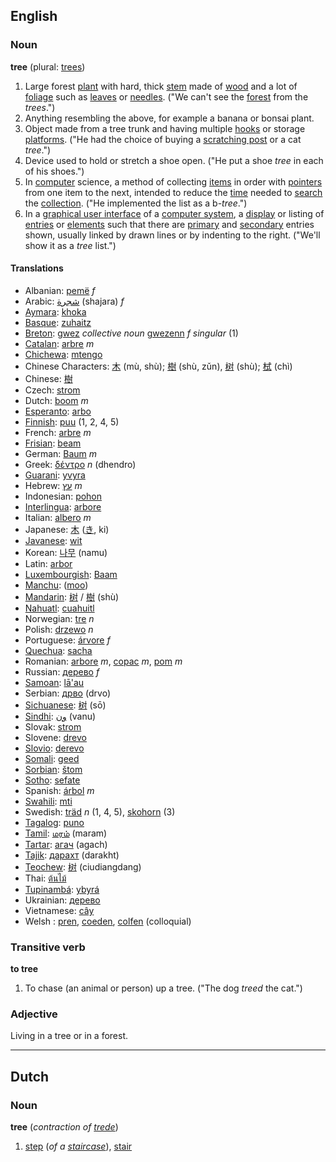 ==English==

===Noun===
'''tree''' (plural: [[trees]])

#Large forest [[plant]] with hard, thick [[stem]] made of [[wood]] and a lot of [[foliage]] such as [[leaf|leaves]] or [[needle|needles]]. ("We can't see the [[forest]] from the ''trees''.")
#Anything resembling the above, for example a banana or bonsai plant.  
#Object made from a tree trunk and having multiple [[hook|hooks]] or storage [[platform|platforms]].  ("He had the choice of buying a [[scratching post]] or a cat ''tree''.")
#Device used to hold or stretch a shoe open.  ("He put a shoe ''tree'' in each of his shoes.")
#In [[computer]] science, a method of collecting [[item|items]] in order with [[pointer|pointers]] from one item to the next, intended to reduce the [[time]] needed to [[search]] the [[collection]].  ("He implemented the list as a b-''tree''.")
#In a [[graphical user interface]] of a [[computer system]], a [[display]] or listing of [[entries]] or [[element|elements]] such that there are [[primary]] and [[secondary]] entries shown, usually linked by drawn lines or by indenting to the right. ("We'll show it as a ''tree'' list.")

====Translations====
*Albanian: [[pemë]] ''f''
*Arabic: [[شجرة]] (shajara) ''f''
*[[Aymara]]: [[khoka]]
*[[Basque]]: [[zuhaitz]]
*[[Breton]]: [[gwez]] ''collective noun'' [[gwezenn]] ''f singular'' (1)
*[[Catalan]]: [[arbre]] ''m''
*[[Chichewa]]: [[mtengo]]
*Chinese Characters: [[木]] (mù, shù); [[樹]] (shù, zǔn), [[树]] (shù); [[栻]] (chì)
*Chinese: [[樹]]
*Czech: [[strom]]
*Dutch: [[boom]] ''m''
*[[Esperanto]]: [[arbo]]
*[[Finnish]]: [[puu]] (1, 2, 4, 5)
*French: [[arbre]] ''m''
*[[Frisian]]: [[beam]]
*German: [[Baum]] ''m''
*Greek: [[δέντρο]] ''n'' (dhendro)
*[[Guarani]]: [[yvyra]]
*Hebrew: [[עץ]] ''m''
*Indonesian: [[pohon]]
*[[Interlingua]]: [[arbore]]
*Italian: [[albero]] ''m''
*Japanese: [[木]] ([[き]], ki)
*[[Javanese]]: [[wit]]
*Korean: [[나무]] (namu)
*Latin: [[arbor]]
*[[Luxembourgish]]: [[Baam]]
*[[Manchu]]: ([[moo]])
*[[Mandarin]]: [[树]] / [[樹]] (shù)
*[[Nahuatl]]: [[cuahuitl]]
*Norwegian: [[tre]] ''n''
*Polish: [[drzewo]] ''n''
*Portuguese: [[árvore]] ''f''
*[[Quechua]]: [[sacha]]
*Romanian: [[arbore]] ''m'', [[copac]] ''m'', [[pom]] ''m''
*Russian: [[дерево]] ''f''
*[[Samoan]]: [[lā'au]]
*Serbian: [[дрво]] (drvo)
*[[Sichuanese]]: [[树]] (sō)
*[[Sindhi]]: [[ون]] (vanu)
*Slovak: [[strom]]
*Slovene: [[drevo]]
*[[Slovio]]: [[derevo]]
*[[Somali]]: [[geed]]
*[[Sorbian]]: [[štom]] 
*[[Sotho]]: [[sefate]]
*Spanish: [[árbol]] ''m''
*[[Swahili]]: [[mti]]
*Swedish: [[träd]] ''n'' (1, 4, 5), [[skohorn]] (3)
*[[Tagalog]]: [[puno]]
*[[Tamil]]: [[மரம்]] (maram)
*[[Tartar]]: [[агач]] (agach)
*[[Tajik]]: [[дарахт]] (darakht)
*[[Teochew]]: [[树]] (ciudiangdang)
*Thai: [[ต้นไม้]]
*[[Tupinambá]]: [[ybyrá]]
*Ukrainian: [[дерево]]
*Vietnamese: [[cây]]
*Welsh : [[pren]], [[coeden]], [[colfen]] (colloquial)

===Transitive verb===
'''to tree'''

#To chase (an animal or person) up a tree.  ("The dog ''treed'' the cat.")

===Adjective===

Living in a tree or in a forest.

----
==Dutch==
===Noun===
'''tree''' (''contraction of [[trede]]'')

#[[step]] (''of a [[staircase]]''), [[stair]]